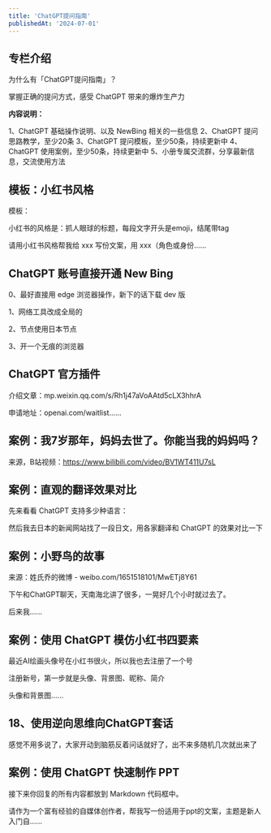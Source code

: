 ```yaml
---
title: 'ChatGPT提问指南'
publishedAt: '2024-07-01'
---
```


## 专栏介绍

为什么有「ChatGPT提问指南」？

掌握正确的提问方式，感受 ChatGPT 带来的爆炸生产力

**内容说明：**

1、ChatGPT 基础操作说明、以及 NewBing 相关的一些信息
2、ChatGPT 提问思路教学，至少20条
3、ChatGPT 提问模板，至少50条，持续更新中
4、ChatGPT 使用案例，至少50条，持续更新中
5、小册专属交流群，分享最新信息，交流使用方法


## 模板：小红书风格
模板：

小红书的风格是：抓人眼球的标题，每段文字开头是emoji，结尾带tag

请用小红书风格帮我给 xxx 写份文案，用 xxx（角色或身份......

## ChatGPT 账号直接开通 New Bing
0、最好直接用 edge 浏览器操作，新下的话下载 dev 版

1、网络工具改成全局的

2、节点使用日本节点

3、开一个无痕的浏览器

## ChatGPT 官方插件
介绍文章：mp.weixin.qq.com/s/Rh1j47aVoAAtd5cLX3hhrA

申请地址：openai.com/waitlist......

## 案例：我7岁那年，妈妈去世了。你能当我的妈妈吗？
来源，B站视频：https://www.bilibili.com/video/BV1WT411U7sL

## 案例：直观的翻译效果对比
先来看看 ChatGPT 支持多少种语言：

然后我去日本的新闻网站找了一段日文，用各家翻译和 ChatGPT 的效果对比一下

## 案例：小野鸟的故事
来源：姓氏乔的微博 - weibo.com/1651518101/MwETj8Y61

下午和ChatGPT聊天，天南海北讲了很多，一晃好几个小时就过去了。

后来我......

## 案例：使用 ChatGPT 模仿小红书四要素
最近AI绘画头像号在小红书很火，所以我也去注册了一个号

注册新号，第一步就是头像、背景图、昵称、简介

头像和背景图......

## 18、使用逆向思维向ChatGPT套话
感觉不用多说了，大家开动到脑筋反着问话就好了，出不来多随机几次就出来了

## 案例：使用 ChatGPT 快速制作 PPT
接下来你回复的所有内容都放到 Markdown 代码框中。

请作为一个富有经验的自媒体创作者，帮我写一份适用于ppt的文案，主题是新人入门自......

